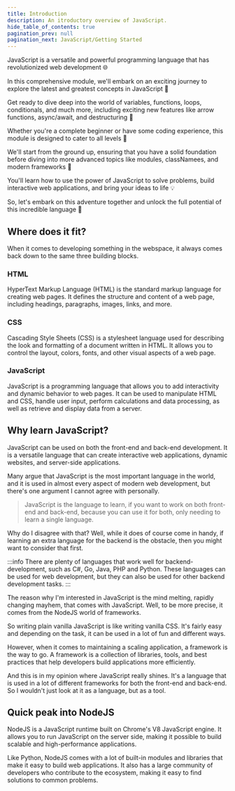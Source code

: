 ```yaml
---
title: Introduction
description: An itroductory overview of JavaScript.
hide_table_of_contents: true
pagination_prev: null
pagination_next: JavaScript/Getting Started
---
```


JavaScript is a versatile and powerful programming language that has revolutionized web development 🌐

In this comprehensive module, we'll embark on an exciting journey to explore the latest and greatest concepts in JavaScript 🚀

Get ready to dive deep into the world of variables, functions, loops, conditionals, and much more, including exciting new features like arrow functions, async/await, and destructuring 🎉

Whether you're a complete beginner or have some coding experience, this module is designed to cater to all levels 🔎

We'll start from the ground up, ensuring that you have a solid foundation before diving into more advanced topics like modules, classNamees, and modern frameworks 🧱

You'll learn how to use the power of JavaScript to solve problems, build interactive web applications, and bring your ideas to life 💡

So, let's embark on this adventure together and unlock the full potential of this incredible language 🎢

## Where does it fit?

When it comes to developing something in the webspace, it always comes back down to the same three building blocks.

### <span className="text-3xl text-orange-600 dark:text-orange-400">HTML</span>

HyperText Markup Language (HTML) is the standard markup language for creating web pages.
It defines the structure and content of a web page, including headings, paragraphs, images, links, and more.

### <span className="text-3xl text-cyan-600 dark:text-cyan-400">CSS</span>

Cascading Style Sheets (CSS) is a stylesheet language used for describing the look and formatting of a document written in HTML.
It allows you to control the layout, colors, fonts, and other visual aspects of a web page.

### <span className="text-3xl text-yellow-600 dark:text-yellow-400">JavaScript</span>

JavaScript is a programming language that allows you to add interactivity and dynamic behavior to web pages.
It can be used to manipulate HTML and CSS, handle user input, perform calculations and data processing, as well as retrieve and display data from a server.

## Why learn JavaScript?

JavaScript can be used on both the front-end and back-end development.
It is a versatile language that can create interactive web applications, dynamic websites, and server-side applications.

Many argue that JavaScript is the most important language in the world, and it is used in almost every aspect of modern web development, but there's one argument I cannot agree with personally.

> JavaScript is the language to learn, if you want to work on both front-end and back-end, because you can use it for both, only needing to learn a single language.

Why do I disagree with that? Well, while it does of course come in handy, if learning an extra language for the backend is the obstacle, then you might want to consider that first.

:::info
There are plenty of languages that work well for backend-development, such as C#, Go, Java, PHP and Python.
These languages can be used for web development, but they can also be used for other backend development tasks.
:::

The reason why I'm interested in JavaScript is the mind melting, rapidly changing mayhem, that comes with JavaScript.
Well, to be more precise, it comes from the NodeJS world of frameworks.

So writing plain vanilla JavaScript is like writing vanilla CSS.
It's fairly easy and depending on the task, it can be used in a lot of fun and different ways.

However, when it comes to maintaining a scaling application, a framework is the way to go.
A framework is a collection of libraries, tools, and best practices that help developers build applications more efficiently.

And this is in my opinion where JavaScript really shines.
It's a language that is used in a lot of different frameworks for both the front-end and back-end.
So I wouldn't just look at it as a language, but as a tool.

## Quick peak into NodeJS

NodeJS is a JavaScript runtime built on Chrome's V8 JavaScript engine.
It allows you to run JavaScript on the server side, making it possible to build scalable and high-performance applications.

Like Python, NodeJS comes with a lot of built-in modules and libraries that make it easy to build web applications.
It also has a large community of developers who contribute to the ecosystem, making it easy to find solutions to common problems.